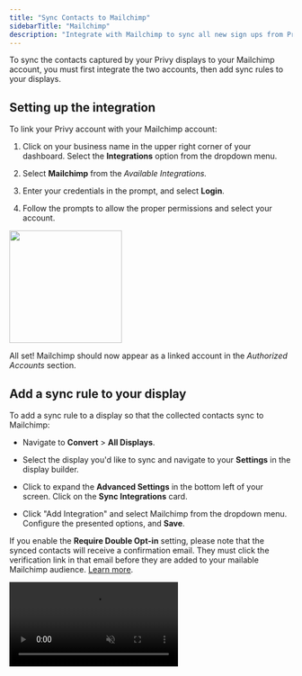 ```yaml
---
title: "Sync Contacts to Mailchimp"
sidebarTitle: "Mailchimp"
description: "Integrate with Mailchimp to sync all new sign ups from Privy."
---
```


To sync the contacts captured by your Privy displays to your Mailchimp account, you must first integrate the two accounts, then add sync rules to your displays. 

## Setting up the integration

To link your Privy account with your Mailchimp account:

1. Click on your business name in the upper right corner of your dashboard. Select the **Integrations** option from the dropdown menu.

2. Select **Mailchimp** from the *Available Integrations.*&#x20;

3. Enter your credentials in the prompt, and select **Login**. 

4. Follow the prompts to allow the proper permissions and select your account. 

<img height="200" src="/images/integrations/mailchimp-available-integrations.png" />

All set! Mailchimp should now appear as a linked account in the *Authorized Accounts* section.

## Add a sync rule to your display

To add a sync rule to a display so that the collected contacts sync to Mailchimp:

* Navigate to **Convert** > **All Displays**. 

* Select the display you'd like to sync and navigate to your **Settings** in the display builder.

* Click to expand the **Advanced Settings** in the bottom left of your screen. Click on the **Sync Integrations** card.&#x20;

* Click "Add Integration" and select Mailchimp from the dropdown menu. Configure the presented options, and **Save**.&#x20;

If you enable the **Require Double Opt-in** setting, please note that the synced contacts will receive a confirmation email. They must click the verification link in that email before they are added to your mailable Mailchimp audience. [Learn more](https://mailchimp.com/help/about-double-opt-in/). 

<video autoPlay muted loop playsInline className="sync-integrations" src="/images/integrations/sync-integrations-step.mp4" />

This display's sign ups will now sync to Mailchimp.

## Troubleshooting

If you run into any of the following issues with your Mailchimp integration, here are some solutions:

### Expired or Disconnected error

The integration's connection may expire or disconnect for a wide range of reasons. To ensure that Privy and the external service are still properly integrated: 

* Navigate to **Account Settings** > **Integrations**. 

* Locate the **Linked Accounts** section. 

* Select the **Test Account** option. 

<img height="200" src="/images/integrations/Test_MailChimp_integration.png" />

This will trigger a reading (e.g., Connection Successful) that will help guide your next steps.

### Permissions error

You can only connect a Mailchimp account to Privy if you are the account's Owner or Admin. To review these requirements and make any necessary changes, please review [this resource](https://mailchimp.com/help/manage-user-levels-in-your-account/) from Mailchimp. Once an Owner or Admin is available, they can attempt to link the accounts again.

### Sync errors

If you see an error when exporting or syncing to an audience (list) in Mailchimp like: 

* FNAME must be provided – Please enter a value

* MMERGE10 must be provided – Please enter a value

It means that you are syncing Privy contacts to an audience (list) in Mailchimp that has required fields that aren't being provided during the Privy signup. To fix this, follow these steps:

* Navigate to your **Audience** dashboard in Mailchimp.

* Select the audience (list) you have chosen to export or sync to in Privy.

* Click the **Manage Audience** dropdown menu and then click **Settings**. 

 <img height="200" src="/images/integrations/Manage_Mailchimp_audience_settings.png" />

* Locate and select the **Audience fields and \*|MERGE|\* tags** option. 

* On the next page, you'll see the fields associated with this audience (list), as well as a checkbox next to any field that is REQUIRED. Uncheck all required fields except the email field. 

<img height="200" src="/images/integrations/Disable_required_Mailchimp_fields.png" />

That's it! Future signups won't be rejected for not having these fields.

## Removing the integration

If you need to disconnect your Privy and Mailchimp accounts, follow these steps:

1. Click on your business name in the upper right corner of your Privy Dashboard. Select **Integrations** from the menu that appears.

2. Locate your Mailchimp integration under the *Authorized Integrations* section and select the **Delete** icon.